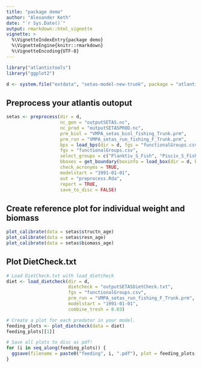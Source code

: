 ```yaml
---
title: "package demo"
author: "Alexander Keth"
date: "`r Sys.Date()`"
output: rmarkdown::html_vignette
vignette: >
  %\VignetteIndexEntry{package demo}
  %\VignetteEngine{knitr::rmarkdown}
  %\VignetteEncoding{UTF-8}
---
```


```r
library("atlantistools")
library("ggplot2")

d <- system.file("extdata", "setas-model-new-trunk", package = "atlantistools")
```


## Preprocess your atlantis outoput

```r
setas <- preprocess(dir = d,
                    nc_gen = "outputSETAS.nc",
                    nc_prod = "outputSETASPROD.nc",
                    prm_biol = "VMPA_setas_biol_fishing_Trunk.prm",
                    prm_run = "VMPA_setas_run_fishing_F_Trunk.prm",
                    bps = load_bps(dir = d, fgs = "functionalGroups.csv", init = "INIT_VMPA_Jan2015.nc"),
                    fgs = "functionalGroups.csv",
                    select_groups = c("Planktiv_S_Fish", "Pisciv_S_Fish", "Cephalopod", "Diatom", "Zoo"),
                    bboxes = get_boundary(boxinfo = load_box(dir = d, bgm = "VMPA_setas.bgm")),
                    check_acronyms = TRUE,
                    modelstart = "1991-01-01",
                    out = "preprocess.Rda",
                    report = TRUE,
                    save_to_disc = FALSE)
```

## Create reference plot for individual weight and biomass

```r
plot_calibrate(data = setas$structn_age)
plot_calibrate(data = setas$resn_age)
plot_calibrate(data = setas$biomass_age)
```

## Plot DietCheck.txt

```r
# Load DietCheck.txt with load_dietcheck
diet <- load_dietcheck(dir = d, 
                       dietcheck = "outputSETASDietCheck.txt", 
                       fgs = "functionalGroups.csv", 
                       prm_run = "VMPA_setas_run_fishing_F_Trunk.prm", 
                       modelstart = "1991-01-01", 
                       combine_tresh = 0.03)

```


```r
# Create a plot for each predator in your model.
feeding_plots <- plot_dietcheck(data = diet)
feeding_plots[[1]]
```

```r
# Save all plots to disc as pdf!
for (i in seq_along(feeding_plots)) {
  ggsave(filename = paste0("feeding", i, ".pdf"), plot = feeding_plots[[i]], path = d, width = 14, height = 10)
}
```

